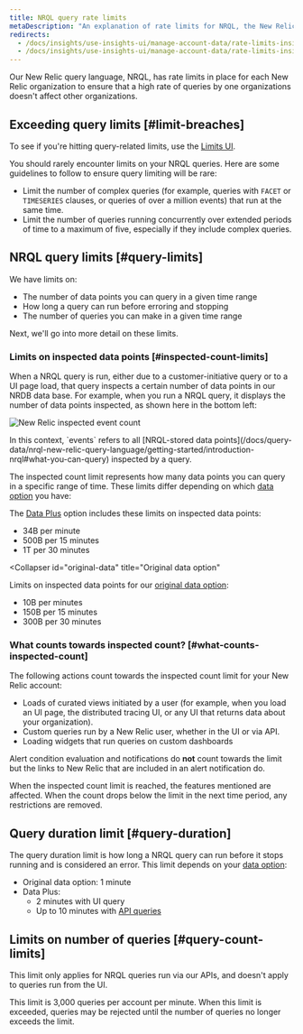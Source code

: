 ```yaml
---
title: NRQL query rate limits
metaDescription: "An explanation of rate limits for NRQL, the New Relic query language"
redirects:
  - /docs/insights/use-insights-ui/manage-account-data/rate-limits-insights-requests
  - /docs/insights/use-insights-ui/manage-account-data/rate-limits-insights
---
```



Our New Relic query language, NRQL, has rate limits in place for each New Relic organization to ensure that a high rate of queries by one organizations doesn't affect other organizations.

## Exceeding query limits [#limit-breaches]

To see if you're hitting query-related limits, use the [Limits UI](/docs/data-apis/manage-data/view-system-limits/). 

You should rarely encounter limits on your NRQL queries. Here are some guidelines to follow to ensure query limiting will be rare:

* Limit the number of complex queries (for example, queries with `FACET` or `TIMESERIES` clauses, or queries of over a million events) that run at the same time.
* Limit the number of queries running concurrently over extended periods of time to a maximum of five, especially if they include complex queries.

## NRQL query limits [#query-limits]

We have limits on: 

* The number of data points you can query in a given time range
* How long a query can run before erroring and stopping
* The number of queries you can make in a given time range

Next, we'll go into more detail on these limits.  

### Limits on inspected data points [#inspected-count-limits]

When a NRQL query is run, either due to a customer-initiative query or to a UI page load, that query inspects a certain number of data points in our NRDB data base. For example, when you run a NRQL query, it displays the number of data points inspected, as shown here in the bottom left: 

<img
  title="New Relic inspected event count"
  alt="New Relic inspected event count"
  src={queriesnrqlEventCountinQueryBuilder}
/>
<figcaption> In this context, `events` refers to all [NRQL-stored data points](/docs/query-data/nrql-new-relic-query-language/getting-started/introduction-nrql#what-you-can-query) inspected by a query.
  </figcaption>

The inspected count limit represents how many data points you can query in a specific range of time. These limits differ depending on which [data option](/docs/accounts/accounts-billing/new-relic-one-pricing-billing/data-ingest-billing#data-prices) you have: 

<CollapserGroup>
  <Collapser
    id="data-plus"
    title="Data Plus"
  >

The [Data Plus](/docs/accounts/accounts-billing/new-relic-one-pricing-billing/data-ingest-billing#data-prices) option includes these limits on inspected data points: 

* 34B per minute
* 500B per 15 minutes
* 1T per 30 minutes

</Collapser>

  <Collapser
    id="original-data"
    title="Original data option"
  >

Limits on inspected data points for our [original data option](/docs/accounts/accounts-billing/new-relic-one-pricing-billing/data-ingest-billing#data-prices):

* 10B per minutes
* 150B per 15 minutes
* 300B per 30 minutes
    
</Collapser>
</CollapserGroup>

### What counts towards inspected count? [#what-counts-inspected-count]

The following actions count towards the inspected count limit for your New Relic account:

* Loads of curated views initiated by a user (for example, when you load an <InlinePopover type="apm" /> UI page, the distributed tracing UI, or any UI that returns data about your organization).
* Custom queries run by a New Relic user, whether in the UI or via API.
* Loading widgets that run queries on custom dashboards

Alert condition evaluation and notifications do **not** count towards the limit but the links to New Relic that are included in an alert notification do.

When the inspected count limit is reached, the features mentioned are affected. When the count drops below the limit in the next time period, any restrictions are removed.


## Query duration limit [#query-duration]

The query duration limit is how long a NRQL query can run before it stops running and is considered an error. This limit depends on your [data option](/docs/accounts/accounts-billing/new-relic-one-pricing-billing/data-ingest-billing#data-prices): 

* Original data option: 1 minute
* Data Plus: 
  * 2 minutes with UI query
  * Up to 10 minutes with [API queries](/docs/apis/nerdgraph/examples/async-queries-nrql-tutorial)

## Limits on number of queries [#query-count-limits]

This limit only applies for NRQL queries run via our APIs, and doesn't apply to queries run from the UI. 

This limit is 3,000 queries per account per minute. When this limit is exceeded, queries may be rejected until the number of queries no longer exceeds the limit. 



